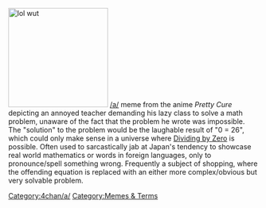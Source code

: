 [[Image:1189463749040.jpg|thumb|200px|lol wut]]
[[/a/]] meme from the anime ''Pretty Cure'' depicting an annoyed teacher demanding his lazy class to solve a math problem, unaware of the fact that the problem he wrote was impossible. The "solution" to the problem would be the laughable result of "0 = 26", which could only make sense in a universe where [[Dividing by Zero]] is possible. Often used to sarcastically jab at Japan's tendency to showcase real world mathematics or words in foreign languages, only to pronounce/spell something wrong. Frequently a subject of shopping, where the offending equation is replaced with an either more complex/obvious but very solvable problem.

[[Category:4chan/a/]][[Category:Memes & Terms]]